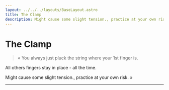 ```yaml
---
layout: ../../../layouts/BaseLayout.astro
title: The Clamp
description: Might cause some slight tension., practice at your own risk.
---
```



# The Clamp

<App client:load exercise={exercise} />

> « You always just pluck the string where your 1st finger is.

All others fingers stay in place - all the time.

Might cause some slight tension., practice at your own risk. »

<hr class="my-5"/>

<Manual />
